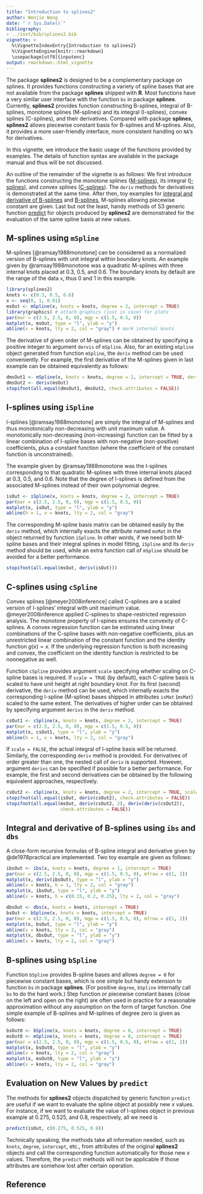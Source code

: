 ```yaml
---
title: "Introduction to splines2"
author: Wenjie Wang
date: "`r Sys.Date()`"
bibliography:
- ../inst/bib/splines2.bib
vignette: >
  %\VignetteIndexEntry{Introduction to splines2}
  %\VignetteEngine{knitr::rmarkdown}
  \usepackage[utf8]{inputenc}
output: rmarkdown::html_vignette
---
```



The package **splines2** is designed to be a complementary package on splines.
It provides functions constructing a variety of spline bases that are not
available from the package **splines** shipped with **R**.  Most functions have
a very similar user interface with the function `bs` in package
**splines**. Currently, **splines2** provides function constructing B-splines,
integral of B-splines, monotone splines (M-splines) and its integral
(I-splines), convex splines (C-splines), and their derivatives.  Compared with
package **splines**, **splines2** allows piecewise constant basis for B-splines
and M-splines. Also, it provides a more user-friendly interface, more consistent
handling on `NA`'s for derivatives.


In this vignette, we introduce the basic usage of the functions provided by
examples. The details of function syntax are available in the package manual and
thus will be not discussed.


An outline of the remainder of the vignette is as follows: We first introduce
the functions constructing the monotone splines ([M-splines](#mSpline)), its
integral ([I-splines](#iSpline)), and convex splines ([C-splines](#cSpline)).
The `deriv` methods for derivatives is demonstrated at the same time.  After
then, toy examples for [integral and derivative of B-splines](#ibs-dbs)
and [B-splines](#bSpline), M-splines allowing piecewise constant are given.
Last but not the least, handy methods of S3 generic function [predict](#predict)
for objects produced by **splines2** are demonstrated for the evaluation of the
same spline basis at new values.


## M-splines using `mSpline`{#mSpline}

M-splines [@ramsay1988monotone] can be considered as a normalized version of
B-splines with unit integral within boundary knots.  An example given by
@ramsay1988monotone was a quadratic M-splines with three internal knots placed
at 0.3, 0.5, and 0.6. The boundary knots by default are the range of the data
`x`, thus 0 and 1 in this example.


```r
library(splines2)
knots <- c(0.3, 0.5, 0.6)
x <- seq(0, 1, 0.01)
msOut <- mSpline(x, knots = knots, degree = 2, intercept = TRUE)
library(graphics) # attach graphics (just in case) for plots
par(mar = c(2.5, 2.5, 0, 0), mgp = c(1.5, 0.5, 0))
matplot(x, msOut, type = "l", ylab = "y")
abline(v = knots, lty = 2, col = "gray") # mark internal knots
```

The derivative of given order of M-splines can be obtained by specifying a
positive integer to argument `dervis` of `mSpline`. Also, for an existing
`mSpline` object generated from function `mSpline`, the `deriv` method can be
used conveniently.  For example, the first derivative of the M-splines given
in last example can be obtained equivalently as follows:

```r
dmsOut1 <- mSpline(x, knots = knots, degree = 2, intercept = TRUE, derivs = 1)
dmsOut2 <- deriv(msOut)
stopifnot(all.equal(dmsOut1, dmsOut2, check.attributes = FALSE))
```

## I-splines using `iSpline` {#iSpline}

I-splines [@ramsay1988monotone] are simply the integral of M-splines and thus
monotonically non-decreasing with unit maximum value. A monotonically
non-decreasing (non-increasing) function can be fitted by a linear combination
of I-spline bases with non-negative (non-positive) coefficients, plus a constant
function (where the coefficient of the constant function is unconstrained).

The example given by @ramsay1988monotone was the I-splines corresponding to that
quadratic M-splines with three internal knots placed at 0.3, 0.5, and 0.6. Note
that the degree of I-splines is defined from the associated M-splines instead of
their own polynomial degree.


```r
isOut <- iSpline(x, knots = knots, degree = 2, intercept = TRUE)
par(mar = c(2.5, 2.5, 0, 0), mgp = c(1.5, 0.5, 0))
matplot(x, isOut, type = "l", ylab = "y")
abline(h = 1, v = knots, lty = 2, col = "gray")
```

The corresponding M-spline basis matrix can be obtained easily by the `deriv`
method, which internally exacts the attribute named `msMat` in the object
returned by function `iSpline`. In other words, if we need both M-spline bases
and their integral splines in model fitting, `iSpline` and its `deriv` method
should be used, while an extra function call of `mSpline` should be avoided for
a better performance.

```r
stopifnot(all.equal(msOut, deriv(isOut)))
```

## C-splines using `cSpline` {#cSpline}

Convex splines [@meyer2008inference] called C-splines are a scaled version of
I-splines' integral with unit maximum value.  @meyer2008inference applied
C-splines to shape-restricted regression analysis. The monotone property of
I-spines ensures the convexity of C-splines. A convex regression function can be
estimated using linear combinations of the C-spline bases with non-negative
coefficients, plus an unrestricted linear combination of the constant function
and the identity function $g(x)=x$. If the underlying regression function is
both increasing and convex, the coefficient on the identity function is
restricted to be nonnegative as well.


Function `cSpline` provides argument `scale` specifying whether scaling on
C-spline bases is required.  If `scale = TRUE` (by default), each C-spline basis
is scaled to have unit height at right boundary knot. For its first (second)
derivative, the `deriv` method can be used, which internally exacts the
corresponding I-spline (M-spline) bases shipped in attributes `isMat` (`msMat`)
scaled to the same extent. The derivatives of higher order can be obtained by
specifying argument `derivs` in the `deriv` method.


```r
csOut1 <- cSpline(x, knots = knots, degree = 2, intercept = TRUE)
par(mar = c(2.5, 2.5, 0, 0), mgp = c(1.5, 0.5, 0))
matplot(x, csOut1, type = "l", ylab = "y")
abline(h = 1, v = knots, lty = 2, col = "gray")
```

If `scale = FALSE`, the actual integral of I-spline basis will be returned.
Similarly, the corresponding `deriv` method is provided. For derivatives of
order greater than one, the nested call of `deriv` is supported. However,
argument `derivs` can be specified if possible for a better performance.  For
example, the first and second derivatives can be obtained by the following
equivalent approaches, respectively.

```r
csOut2 <- cSpline(x, knots = knots, degree = 2, intercept = TRUE, scale = FALSE)
stopifnot(all.equal(isOut, deriv(csOut2), check.attributes = FALSE))
stopifnot(all.equal(msOut, deriv(csOut2, 2), deriv(deriv(csOut2)),
                    check.attributes = FALSE))
```


## Integral and derivative of B-splines using `ibs` and `dbs` {#ibs-dbs}

A close-form recursive formulas of B-spline integral and derivative given by
@de1978practical are implemented.  Two toy example are given as follows:

```r
ibsOut <- ibs(x, knots = knots, degree = 1, intercept = TRUE)
par(mar = c(2.5, 2.5, 0, 0), mgp = c(1.5, 0.5, 0), mfrow = c(1, 2))
matplot(x, deriv(ibsOut), type = "l", ylab = "y")
abline(v = knots, h = 1, lty = 2, col = "gray")
matplot(x, ibsOut, type = "l", ylab = "y")
abline(v = knots, h = c(0.15, 0.2, 0.25), lty = 2, col = "gray")
```

```r
dbsOut <- dbs(x, knots = knots, intercept = TRUE)
bsOut <- bSpline(x, knots = knots, intercept = TRUE)
par(mar = c(2.5, 2.5, 0, 0), mgp = c(1.5, 0.5, 0), mfrow = c(1, 2))
matplot(x, bsOut, type = "l", ylab = "y")
abline(v = knots, lty = 2, col = "gray")
matplot(x, dbsOut, type = "l", ylab = "y")
abline(v = knots, lty = 2, col = "gray")
```


## B-splines using `bSpline` {#bSpline}

Function `bSpline` provides B-spline bases and allows `degree = 0` for piecewise
constant bases, which is one simple but handy extension to function `bs` in
package **splines**. (For positive `degree`, `bSpline` internally call `bs` to
do the hard work.) Step function or piecewise constant bases (close on the left
and open on the right) are often used in practice for a reasonable approximation
without any assumption on the form of target function. One simple example of
B-splines and M-splines of degree zero is given as follows:


```r
bsOut0 <- bSpline(x, knots = knots, degree = 0, intercept = TRUE)
msOut0 <- mSpline(x, knots = knots, degree = 0, intercept = TRUE)
par(mar = c(2.5, 2.5, 0, 0), mgp = c(1.5, 0.5, 0), mfrow = c(1, 2))
matplot(x, bsOut0, type = "l", ylab = "y")
abline(v = knots, lty = 2, col = "gray")
matplot(x, msOut0, type = "l", ylab = "y")
abline(v = knots, lty = 2, col = "gray")
```


## Evaluation on New Values by `predict` {#predict}

The methods for **splines2** objects dispatched by generic function `predict`
are useful if we want to evaluate the spline object at possibly new $x$
values. For instance, if we want to evaluate the value of I-splines object in
previous example at 0.275, 0.525, and 0.8, respectively, all we need is

```r
predict(isOut, c(0.275, 0.525, 0.8))
```

Technically speaking, the methods take all information needed, such as `knots`,
`degree`, `intercept`, etc., from attributes of the original **splines2**
objects and call the corresponding function automatically for those new $x$
values. Therefore, the `predict` methods will not be applicable if those
attributes are somehow lost after certain operation.



## Reference

